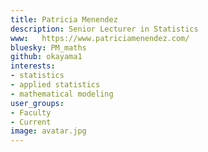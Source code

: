 ```yaml
---
title: Patricia Menendez
description: Senior Lecturer in Statistics
www:   https://www.patriciamenendez.com/
bluesky: PM_maths
github: okayama1
interests:
- statistics
- applied statistics
- mathematical modeling
user_groups:
- Faculty
- Current
image: avatar.jpg
---
```

